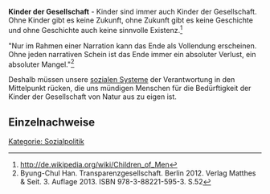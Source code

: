 '''Kinder der Gesellschaft''' - Kinder sind immer auch Kinder der Gesellschaft. Ohne Kinder gibt es keine Zukunft, ohne Zukunft gibt es keine Geschichte und ohne Geschichte auch keine sinnvolle Existenz.<ref>http://de.wikipedia.org/wiki/Children_of_Men</ref>

"Nur im Rahmen einer Narration kann das Ende als Vollendung erscheinen. Ohne jeden narrativen Schein ist das Ende immer ein absoluter Verlust, ein absoluter Mangel."<ref>Byung-Chul Han. Transparenzgesellschaft. Berlin 2012. Verlag Matthes & Seit. 3. Auflage 2013. ISBN 978-3-88221-595-3. S.52</ref>

Deshalb müssen unsere [[Soziale Systeme|sozialen Systeme]] der Verantwortung in den Mittelpunkt rücken, die uns mündigen Menschen für die Bedürftigkeit der Kinder der Gesellschaft von Natur aus zu eigen ist.

== Einzelnachweise ==
<references />

[[Kategorie: Sozialpolitik]]